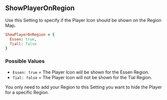 ## ShowPlayerOnRegion

Use this Setting to specify if the Player Icon should be shown on the Region Map.

```ruby
ShowPlayerOnRegion = {
  Essen: true,
  Tiall: false
}
```

### Possible Values

- `Essen: true` = The Player Icon will be shown for the Essen Region. 
- `Tial: false` = The Player Icon will not be shown for the Tial Region.

<Callout type="hint">
 You only need to add your Region to this Setting you want to hide the Player for a specific Region.
</Callout>